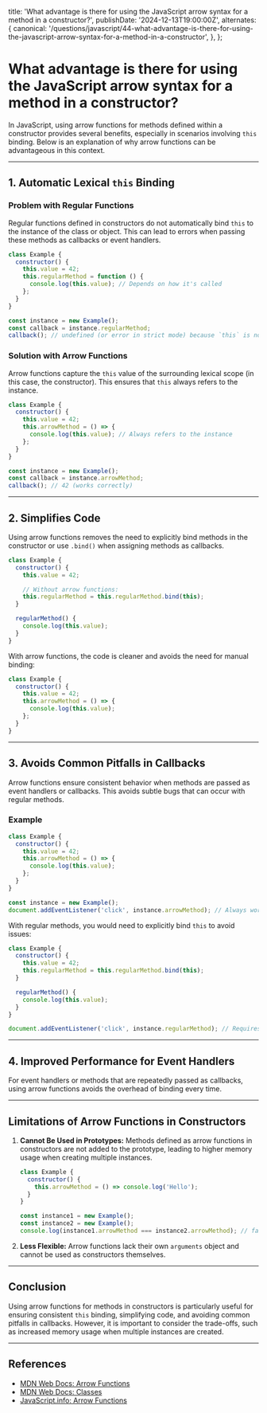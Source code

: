 
  title:
    'What advantage is there for using the JavaScript arrow syntax for a method in a constructor?',
  publishDate: '2024-12-13T19:00:00Z',
  alternates: {
    canonical:
      '/questions/javascript/44-what-advantage-is-there-for-using-the-javascript-arrow-syntax-for-a-method-in-a-constructor',
  },
};

# What advantage is there for using the JavaScript arrow syntax for a method in a constructor?

In JavaScript, using arrow functions for methods defined within a constructor provides several benefits, especially in scenarios involving `this` binding. Below is an explanation of why arrow functions can be advantageous in this context.

---

## **1. Automatic Lexical `this` Binding**

### **Problem with Regular Functions**

Regular functions defined in constructors do not automatically bind `this` to the instance of the class or object. This can lead to errors when passing these methods as callbacks or event handlers.

```javascript
class Example {
  constructor() {
    this.value = 42;
    this.regularMethod = function () {
      console.log(this.value); // Depends on how it's called
    };
  }
}

const instance = new Example();
const callback = instance.regularMethod;
callback(); // undefined (or error in strict mode) because `this` is not bound
```

### **Solution with Arrow Functions**

Arrow functions capture the `this` value of the surrounding lexical scope (in this case, the constructor). This ensures that `this` always refers to the instance.

```javascript
class Example {
  constructor() {
    this.value = 42;
    this.arrowMethod = () => {
      console.log(this.value); // Always refers to the instance
    };
  }
}

const instance = new Example();
const callback = instance.arrowMethod;
callback(); // 42 (works correctly)
```

---

## **2. Simplifies Code**

Using arrow functions removes the need to explicitly bind methods in the constructor or use `.bind()` when assigning methods as callbacks.

```javascript
class Example {
  constructor() {
    this.value = 42;

    // Without arrow functions:
    this.regularMethod = this.regularMethod.bind(this);
  }

  regularMethod() {
    console.log(this.value);
  }
}
```

With arrow functions, the code is cleaner and avoids the need for manual binding:

```javascript
class Example {
  constructor() {
    this.value = 42;
    this.arrowMethod = () => {
      console.log(this.value);
    };
  }
}
```

---

## **3. Avoids Common Pitfalls in Callbacks**

Arrow functions ensure consistent behavior when methods are passed as event handlers or callbacks. This avoids subtle bugs that can occur with regular methods.

### Example

```javascript
class Example {
  constructor() {
    this.value = 42;
    this.arrowMethod = () => {
      console.log(this.value);
    };
  }
}

const instance = new Example();
document.addEventListener('click', instance.arrowMethod); // Always works correctly
```

With regular methods, you would need to explicitly bind `this` to avoid issues:

```javascript
class Example {
  constructor() {
    this.value = 42;
    this.regularMethod = this.regularMethod.bind(this);
  }

  regularMethod() {
    console.log(this.value);
  }
}

document.addEventListener('click', instance.regularMethod); // Requires binding
```

---

## **4. Improved Performance for Event Handlers**

For event handlers or methods that are repeatedly passed as callbacks, using arrow functions avoids the overhead of binding every time.

---

## **Limitations of Arrow Functions in Constructors**

1. **Cannot Be Used in Prototypes:**
   Methods defined as arrow functions in constructors are not added to the prototype, leading to higher memory usage when creating multiple instances.

   ```javascript
   class Example {
     constructor() {
       this.arrowMethod = () => console.log('Hello');
     }
   }

   const instance1 = new Example();
   const instance2 = new Example();
   console.log(instance1.arrowMethod === instance2.arrowMethod); // false (different instances)
   ```

2. **Less Flexible:**
   Arrow functions lack their own `arguments` object and cannot be used as constructors themselves.

---

## **Conclusion**

Using arrow functions for methods in constructors is particularly useful for ensuring consistent `this` binding, simplifying code, and avoiding common pitfalls in callbacks. However, it is important to consider the trade-offs, such as increased memory usage when multiple instances are created.

---

## **References**

- [MDN Web Docs: Arrow Functions](https://developer.mozilla.org/en-US/docs/Web/JavaScript/Reference/Functions/Arrow_functions)
- [MDN Web Docs: Classes](https://developer.mozilla.org/en-US/docs/Web/JavaScript/Reference/Classes)
- [JavaScript.info: Arrow Functions](https://javascript.info/arrow-functions-basics)

<GithubEdit link='/questions/javascript/44-what-advantage-is-there-for-using-the-javascript-arrow-syntax-for-a-method-in-a-constructor/page.mdx' />

